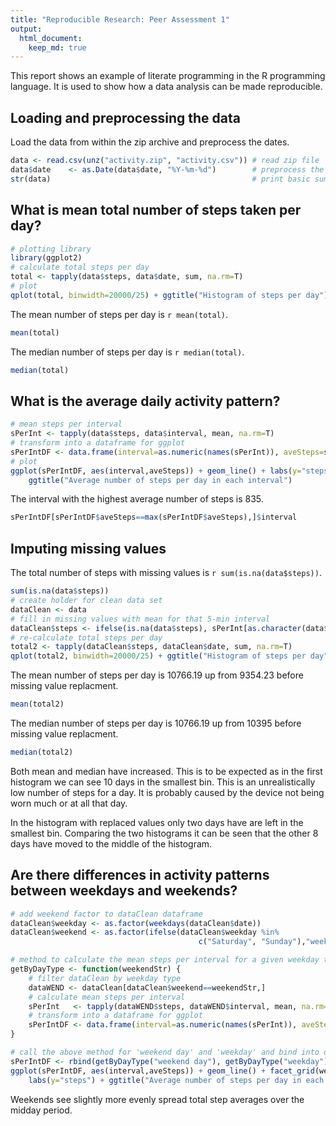 ```yaml
---
title: "Reproducible Research: Peer Assessment 1"
output: 
  html_document:
    keep_md: true
---
```


This report shows an example of literate programming in the R programming language. It is used to show how a data analysis can be made reproducible.


## Loading and preprocessing the data

Load the data from within the zip archive and preprocess the dates.
```r
data <- read.csv(unz("activity.zip", "activity.csv")) # read zip file
data$date    <- as.Date(data$date, "%Y-%m-%d")        # preprocess the dates
str(data)                                             # print basic summary
```


## What is mean total number of steps taken per day?

```r
# plotting library
library(ggplot2)                                                                          
# calculate total steps per day
total <- tapply(data$steps, data$date, sum, na.rm=T)                                      
# plot
qplot(total, binwidth=20000/25) + ggtitle("Histogram of steps per day") + labs(x="steps") 
```
  
The mean number of steps per day is `r mean(total)`.
```r
mean(total)
```
The median number of steps per day is `r median(total)`.
```r
median(total)
```

## What is the average daily activity pattern?

```r
# mean steps per interval
sPerInt <- tapply(data$steps, data$interval, mean, na.rm=T)                    
# transform into a dataframe for ggplot
sPerIntDF <- data.frame(interval=as.numeric(names(sPerInt)), aveSteps=sPerInt) 
# plot
ggplot(sPerIntDF, aes(interval,aveSteps)) + geom_line() + labs(y="steps") +    
    ggtitle("Average number of steps per day in each interval")

```
  
The interval with the highest average number of steps is 835.
```r
sPerIntDF[sPerIntDF$aveSteps==max(sPerIntDF$aveSteps),]$interval
```


## Imputing missing values
The total number of steps with missing values is `r sum(is.na(data$steps))`.

```r
sum(is.na(data$steps))
# create holder for clean data set
dataClean <- data
# fill in missing values with mean for that 5-min interval
dataClean$steps <- ifelse(is.na(data$steps), sPerInt[as.character(data$interval)] , data$steps)
# re-calculate total steps per day
total2 <- tapply(dataClean$steps, dataClean$date, sum, na.rm=T)  
qplot(total2, binwidth=20000/25) + ggtitle("Histogram of steps per day") + labs(x="steps") # plot
```
  
The mean number of steps per day is 10766.19 up from 9354.23 before missing value replacment.
```r
mean(total2)
```
The median number of steps per day is 10766.19 up from 10395 before missing value replacment.
```r
median(total2)
```
Both mean and median have increased. This is to be expected as in the first histogram we can see 10 days in the smallest bin. This is an unrealistically low number of steps for a day. It is probably caused by the device not being worn much or at all  that day.   

In the histogram with replaced values only two days have are left in the smallest bin. Comparing the two histograms it can be seen that the other 8 days have moved to the middle of the histogram.

## Are there differences in activity patterns between weekdays and weekends?

```r
# add weekend factor to dataClean dataframe
dataClean$weekday <- as.factor(weekdays(dataClean$date))
dataClean$weekend <- as.factor(ifelse(dataClean$weekday %in%
                                          c("Saturday", "Sunday"),"weekend day","weekday"))

# method to calculate the mean steps per interval for a given weekday type.
getByDayType <- function(weekendStr) {
    # filter dataClean by weekday type
    dataWEND <- dataClean[dataClean$weekend==weekendStr,]                 
    # calculate mean steps per interval
    sPerInt   <- tapply(dataWEND$steps, dataWEND$interval, mean, na.rm=T) 
    # transform into a dataframe for ggplot
    sPerIntDF <- data.frame(interval=as.numeric(names(sPerInt)), aveSteps=sPerInt, weekend=weekendStr)
}

# call the above method for 'weekend day' and 'weekday' and bind into one dataframe
sPerIntDF <- rbind(getByDayType("weekend day"), getByDayType("weekday"))
ggplot(sPerIntDF, aes(interval,aveSteps)) + geom_line() + facet_grid(weekend~.) +    # plot
    labs(y="steps") + ggtitle("Average number of steps per day in each interval")
```
  
  
Weekends see slightly more evenly spread total step averages over the midday period.